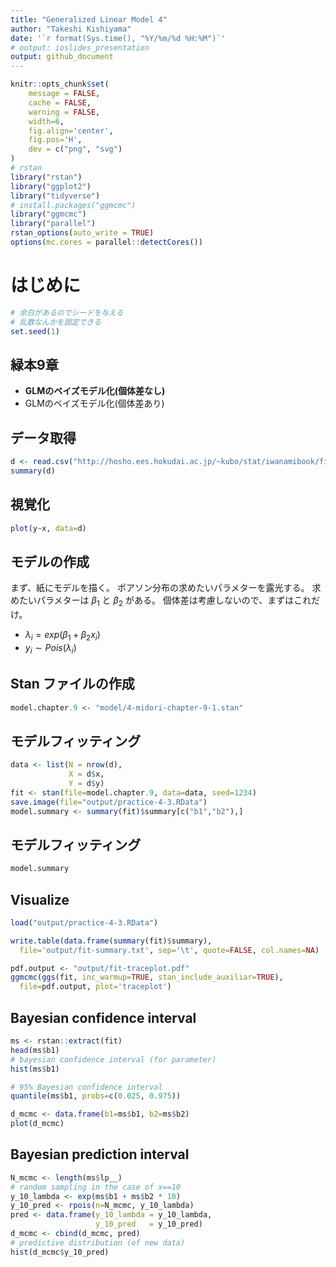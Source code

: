 ```yaml
---
title: "Generalized Linear Model 4"
author: "Takeshi Kishiyama"
date: '`r format(Sys.time(), "%Y/%m/%d %H:%M")`'
# output: ioslides_presentation
output: github_document
---
```


```r
knitr::opts_chunk$set(
    message = FALSE,
    cache = FALSE,
    warning = FALSE,
    width=6,
    fig.align='center',
    fig.pos='H',
    dev = c("png", "svg")
)
# rstan
library("rstan")
library("ggplot2")
library("tidyverse")
# install.packages("ggmcmc")
library("ggmcmc")
library("parallel")
rstan_options(auto_write = TRUE)
options(mc.cores = parallel::detectCores())
```

# はじめに

```r
# 余白があるのでシードを与える
# 乱数なんかを固定できる
set.seed(1)
```
    
## 緑本9章

* **GLMのベイズモデル化(個体差なし)**
* GLMのベイズモデル化(個体差あり)

## データ取得

```r
d <- read.csv("http://hosho.ees.hokudai.ac.jp/~kubo/stat/iwanamibook/fig/poisson/data3a.csv")
summary(d)
```

## 視覚化

```r
plot(y~x, data=d)
```

## モデルの作成
    
まず、紙にモデルを描く。
ポアソン分布の求めたいパラメターを露光する。
求めたいパラメターは 
$\beta_1$ と $\beta_2$ がある。
個体差は考慮しないので、まずはこれだけ。

* $\lambda_i = exp(\beta_1 + \beta_2 x_i)$
* $y_i \sim Pois(\lambda_i)$

## Stan ファイルの作成

```r
model.chapter.9 <- "model/4-midori-chapter-9-1.stan"
```

## モデルフィッティング

```r
data <- list(N = nrow(d),
             X = d$x,
             Y = d$y)
fit <- stan(file=model.chapter.9, data=data, seed=1234)
save.image(file="output/practice-4-3.RData")
model.summary <- summary(fit)$summary[c("b1","b2"),]
```

## モデルフィッティング

```r
model.summary
```


## Visualize

```r
load("output/practice-4-3.RData")

write.table(data.frame(summary(fit)$summary),
  file='output/fit-summary.txt', sep='\t', quote=FALSE, col.names=NA)

pdf.output <- "output/fit-traceplot.pdf"
ggmcmc(ggs(fit, inc_warmup=TRUE, stan_include_auxiliar=TRUE),
  file=pdf.output, plot='traceplot')
```

## Bayesian confidence interval

```r
ms <- rstan::extract(fit)
head(ms$b1)
# bayesian confidence interval (for parameter)
hist(ms$b1)
```
```r
# 95% Bayesian confidence interval
quantile(ms$b1, probs=c(0.025, 0.975))
```

```r
d_mcmc <- data.frame(b1=ms$b1, b2=ms$b2)
plot(d_mcmc)
```

## Bayesian prediction interval

```r
N_mcmc <- length(ms$lp__)
# random sampling in the case of x==10
y_10_lambda <- exp(ms$b1 + ms$b2 * 10)
y_10_pred <- rpois(n=N_mcmc, y_10_lambda)
pred <- data.frame(y_10_lambda = y_10_lambda,
                   y_10_pred   = y_10_pred)
d_mcmc <- cbind(d_mcmc, pred)
# predictive distribution (of new data)
hist(d_mcmc$y_10_pred)
```

